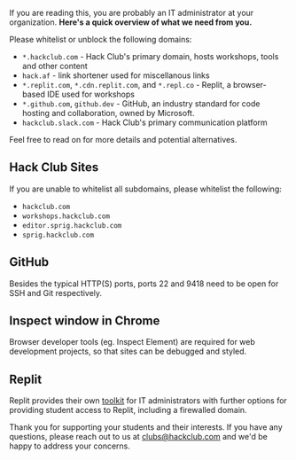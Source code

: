 
<Letterhead
title="Hack Club for IT Administrators"
img="https://workshop-cards.hackclub.com/For IT Admins.png?brand=HQ&fontSize=300px"
path="filters.mdx">

If you are reading this, you are probably an IT administrator at your organization. **Here's a quick overview of what we need from you.**

Please whitelist or unblock the following domains:
- `*.hackclub.com` - Hack Club's primary domain, hosts workshops, tools and other content
- `hack.af` - link shortener used for miscellanous links
- `*.replit.com`, `*.cdn.replit.com`, and `*.repl.co` - Replit, a browser-based IDE used for workshops
- `*.github.com`, `github.dev` - GitHub, an industry standard for code hosting and collaboration, owned by Microsoft. 
- `hackclub.slack.com` - Hack Club's primary communication platform

Feel free to read on for more details and potential alternatives.

## Hack Club Sites
If you are unable to whitelist all subdomains, please whitelist the following:
- `hackclub.com`
- `workshops.hackclub.com`
- `editor.sprig.hackclub.com`
- `sprig.hackclub.com`

## GitHub
Besides the typical HTTP(S) ports, ports 22 and 9418 need to be open for SSH and Git respectively. 
  
## Inspect window in Chrome
Browser developer tools (eg. Inspect Element) are required for web development projects, so that sites can be debugged and styled.

## Replit
Replit provides their own [toolkit](https://docs.replit.com/teams-edu/it-administrators-toolkit) for IT administrators with further options for providing student access to Replit, including a firewalled domain.

Thank you for supporting your students and their interests. If you have any questions, please reach out to us at [clubs@hackclub.com](mailto:clubs@hackclub.com) and we'd be happy to address your concerns.
</Letterhead>

